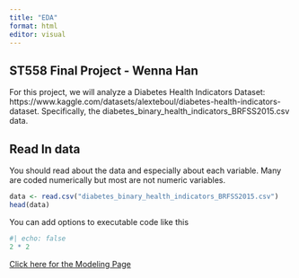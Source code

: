 ```yaml
---
title: "EDA"
format: html
editor: visual
---
```


## ST558 Final Project - Wenna Han

For this project, we will analyze a Diabetes Health Indicators Dataset: https://www.kaggle.com/datasets/alexteboul/diabetes-health-indicators-dataset. Specifically, the diabetes_binary_health_indicators_BRFSS2015.csv data.

## Read In data
You should read about the data and especially about each variable. Many are coded numerically but most are not numeric variables.
```r
data <- read.csv("diabetes_binary_health_indicators_BRFSS2015.csv")
head(data)
```

You can add options to executable code like this

```r
#| echo: false
2 * 2
```

[Click here for the Modeling Page](Modeling.html)
